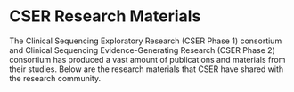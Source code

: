 
<BreadcrumbsCSER lastCrumb="Research Materials" />

# CSER Research Materials

<p>The Clinical Sequencing Exploratory Research (CSER Phase 1) consortium
  and Clinical Sequencing Evidence-Generating Research (CSER Phase 2) consortium has produced a vast amount of
  publications and materials from their studies. Below are the research materials that CSER have shared with the
  research community.</p>

<ResearchMaterials />

